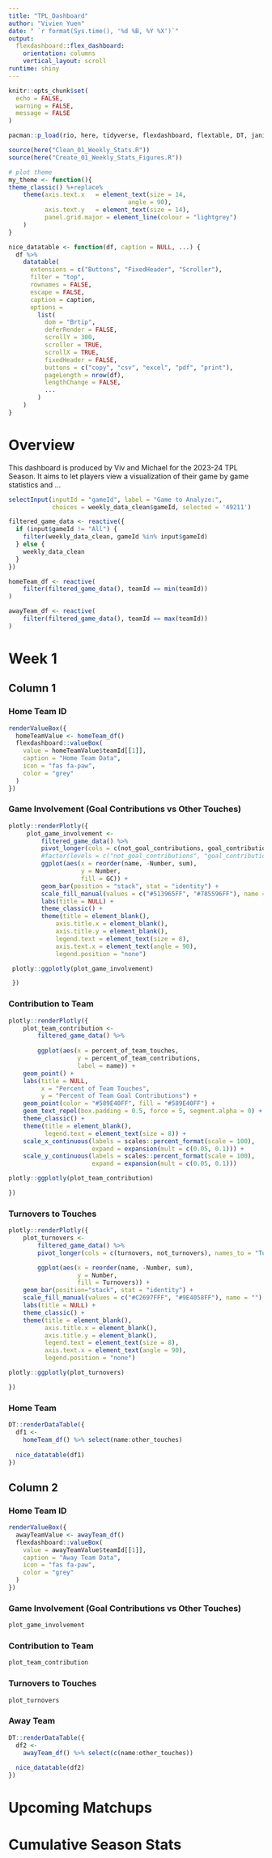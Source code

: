 ```yaml
---
title: "TPL_Dashboard"
author: "Vivien Yuen"
date: " `r format(Sys.time(), '%d %B, %Y %X')`"
output: 
  flexdashboard::flex_dashboard:
    orientation: columns
    vertical_layout: scroll
runtime: shiny
---
```


```r
knitr::opts_chunk$set(
  echo = FALSE, 
  warning = FALSE, 
  message = FALSE
)
```

<!----
```r
# input <- list(
#   age_group = "0 - 5"
# )
```
---->

```r
pacman::p_load(rio, here, tidyverse, flexdashboard, flextable, DT, janitor, pals, visNetwork, gtsummary, vtable, adegenet, shiny, tinytex, rmarkdown, paletteer, shinyobjects)

source(here("Clean_01_Weekly_Stats.R"))
source(here("Create_01_Weekly_Stats_Figures.R"))

# plot theme
my_theme <- function(){
theme_classic() %+replace%
    theme(axis.text.x   = element_text(size = 14, 
                                 angle = 90), 
          axis.text.y   = element_text(size = 14), 
          panel.grid.major = element_line(colour = "lightgrey")
    )
}
```

```r
nice_datatable <- function(df, caption = NULL, ...) {
  df %>%
    datatable(
      extensions = c("Buttons", "FixedHeader", "Scroller"),
      filter = "top",
      rownames = FALSE,
      escape = FALSE,
      caption = caption,
      options =
        list(
          dom = "Brtip",
          deferRender = FALSE,
          scrollY = 300,
          scroller = TRUE,
          scrollX = TRUE,
          fixedHeader = FALSE,
          buttons = c("copy", "csv", "excel", "pdf", "print"),
          pageLength = nrow(df),
          lengthChange = FALSE,
          ...
        )
    )
}
```

# Overview {.sidebar}

This dashboard is produced by Viv and Michael for the 2023-24 TPL Season. 
It aims to let players view a visualization of their game by game statistics and ...

```r
selectInput(inputId = "gameId", label = "Game to Analyze:",
            choices = weekly_data_clean$gameId, selected = '49211')

filtered_game_data <- reactive({
  if (input$gameId != "All") {
    filter(weekly_data_clean, gameId %in% input$gameId)
  } else {
    weekly_data_clean
  }
}) 

homeTeam_df <- reactive(
    filter(filtered_game_data(), teamId == min(teamId))
)

awayTeam_df <- reactive(
    filter(filtered_game_data(), teamId == max(teamId))
)

```


# Week 1 {data-navmenu="Game Stats"}

## Column 1 {data-width=500}

### Home Team ID
```r

renderValueBox({
  homeTeamValue <- homeTeam_df()
  flexdashboard::valueBox(
    value = homeTeamValue$teamId[[1]],
    caption = "Home Team Data",
    icon = "fas fa-paw",
    color = "grey"
  )
})


```

### Game Involvement (Goal Contributions vs Other Touches)
```r

plotly::renderPlotly({
     plot_game_involvement <-
         filtered_game_data() %>%
         pivot_longer(cols = c(not_goal_contributions, goal_contributions), names_to = "GC", values_to = "Number") %>%
         #factor(levels = c("not_goal_contributions", "goal_contributions")) %>%
         ggplot(aes(x = reorder(name, -Number, sum),
                    y = Number,
                    fill = GC)) +
         geom_bar(position = "stack", stat = "identity") +
         scale_fill_manual(values = c("#513965FF", "#785596FF"), name = "") +
         labs(title = NULL) +
         theme_classic() +
         theme(title = element_blank(),
             axis.title.x = element_blank(),
             axis.title.y = element_blank(),
             legend.text = element_text(size = 8),
             axis.text.x = element_text(angle = 90),
             legend.position = "none")

 plotly::ggplotly(plot_game_involvement)

 })

```

### Contribution to Team
```r

plotly::renderPlotly({
    plot_team_contribution <- 
        filtered_game_data() %>% 
        
        ggplot(aes(x = percent_of_team_touches,
                   y = percent_of_team_contributions,
                   label = name)) +
    geom_point() +
    labs(title = NULL,
         x = "Percent of Team Touches",
         y = "Percent of Team Goal Contributions") +
    geom_point(color = "#589E40FF", fill = "#589E40FF") +
    geom_text_repel(box.padding = 0.5, force = 5, segment.alpha = 0) +
    theme_classic() +
    theme(title = element_blank(),
          legend.text = element_text(size = 8)) +
    scale_x_continuous(labels = scales::percent_format(scale = 100),
                       expand = expansion(mult = c(0.05, 0.1))) +
    scale_y_continuous(labels = scales::percent_format(scale = 100),
                       expand = expansion(mult = c(0.05, 0.1)))

plotly::ggplotly(plot_team_contribution)

})

```

### Turnovers to Touches
```r
plotly::renderPlotly({
    plot_turnovers <- 
        filtered_game_data() %>% 
        pivot_longer(cols = c(turnovers, not_turnovers), names_to = "Turnovers", values_to = "Number") %>%

        ggplot(aes(x = reorder(name, -Number, sum),
                   y = Number,
                   fill = Turnovers)) +
    geom_bar(position="stack", stat = "identity") +
    scale_fill_manual(values = c("#C2697FFF", "#9E4058FF"), name = "") +
    labs(title = NULL) +
    theme_classic() +
    theme(title = element_blank(),
          axis.title.x = element_blank(),
          axis.title.y = element_blank(),
          legend.text = element_text(size = 8),
          axis.text.x = element_text(angle = 90),
          legend.position = "none")

plotly::ggplotly(plot_turnovers)

})
```

### Home Team
```r
DT::renderDataTable({
  df1 <-
    homeTeam_df() %>% select(name:other_touches)
  
  nice_datatable(df1)
})
```

## Column 2 {data-width=500}
### Home Team ID
```r

renderValueBox({
  awayTeamValue <- awayTeam_df()
  flexdashboard::valueBox(
    value = awayTeamValue$teamId[[1]],
    caption = "Away Team Data",
    icon = "fas fa-paw",
    color = "grey"
  )
})


```

### Game Involvement (Goal Contributions vs Other Touches) 
```r
plot_game_involvement
```

### Contribution to Team 

```r
plot_team_contribution
```

### Turnovers to Touches 
```r
plot_turnovers
```

### Away Team
```r
DT::renderDataTable({
  df2 <-
    awayTeam_df() %>% select(c(name:other_touches))
  
  nice_datatable(df2)
})
```

# Upcoming Matchups

# Cumulative Season Stats
